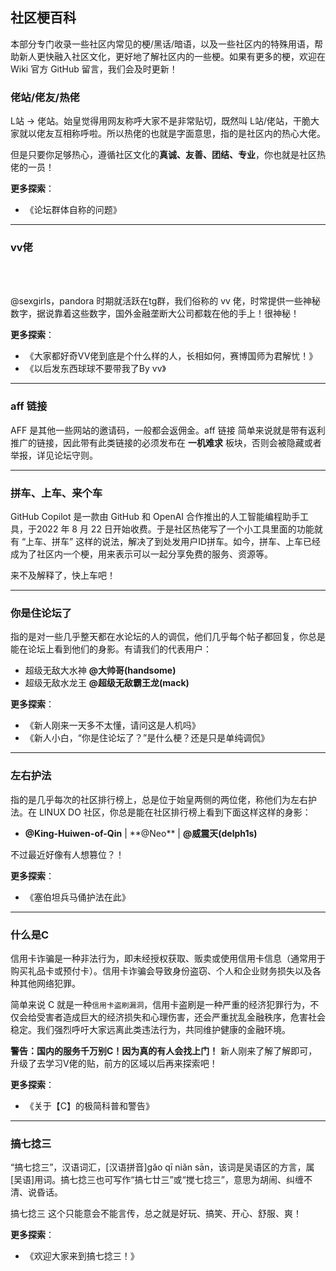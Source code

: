 
## 社区梗百科

本部分专门收录一些社区内常见的梗/黑话/暗语，以及一些社区内的特殊用语，帮助新人更快融入社区文化，更好地了解社区内的一些梗。如果有更多的梗，欢迎在 Wiki 官方 GitHub 留言，我们会及时更新！

### 佬站/佬友/热佬

<Callout type="info" emoji="">

L站 -> 佬站。始皇觉得用网友称呼大家不是非常贴切，既然叫 L站/佬站，干脆大家就以佬友互相称呼啦。所以热佬的也就是字面意思，指的是社区内的热心大佬。

但是只要你足够热心，遵循社区文化的**真诚、友善、团结、专业**，你也就是社区热佬的一员！

</Callout>

**更多探索**：
 - <Link href="https://linux.do/t/topic/5973" target="_blank" style={{ textDecoration: 'none', color: '#3A9FE8' }}>《论坛群体自称的问题》</Link>

---

### vv佬
<br></br>
<LinuxdoUserCard linuxdoUsername="vux1jpmal5t41lg"/>

<Callout type="info" emoji="">

<Link href="https://linux.do/u/vux1jpmal5t41lg/summary" target="_blank" style={{ textDecoration: 'none', color: '#3A9FE8' }}>@sexgirls</Link>，pandora 时期就活跃在tg群，我们俗称的 vv 佬，时常提供一些神秘数字，据说靠着这些数字，国外金融垄断大公司都栽在他的手上！很神秘！

</Callout>




**更多探索**：
 - <Link href="https://linux.do/t/topic/102770" target="_blank" style={{ textDecoration: 'none', color: '#3A9FE8' }}>《大家都好奇VV佬到底是个什么样的人，长相如何，赛博国师为君解忧！》</Link>
 - <Link href="https://linux.do/t/topic/154010" target="_blank" style={{ textDecoration: 'none', color: '#3A9FE8' }}>《以后发东西球球不要带我了By vv》</Link>

---

### aff 链接

<Callout type="info" emoji="">

AFF 是其他一些网站的邀请码，一般都会返佣金。aff 链接 简单来说就是带有返利推广的链接，因此带有此类链接的必须发布在 **一机难求** 板块，否则会被隐藏或者举报，详见论坛守则。

</Callout>

---

### 拼车、上车、来个车

<Callout type="info" emoji="">

GitHub Copilot 是一款由 GitHub 和 OpenAI 合作推出的人工智能编程助手工具，于2022 年 8 月 22 日开始收费。于是社区热佬写了一个小工具里面的功能就有 “上车、拼车” 这样的说法，解决了到处发用户ID拼车。如今，拼车、上车已经成为了社区内一个梗，用来表示可以一起分享免费的服务、资源等。

来不及解释了，快上车吧！

</Callout>

---

### 你是住论坛了

<Callout type="info" emoji="">

指的是对一些几乎整天都在水论坛的人的调侃，他们几乎每个帖子都回复，你总是能在论坛上看到他们的身影。有请我们的代表用户：

 - 超级无敌大水神 <Link href="https://linux.do/u/handsome/summary" target="_blank"><b>@大帅哥(handsome)</b></Link>
 - 超级无敌水龙王 <Link href="https://linux.do/u/mack" target="_blank"><b>@超级无敌霸王龙(mack)</b></Link>

</Callout>

**更多探索**：
 - <Link href="https://linux.do/t/topic/149576" target="_blank" style={{ textDecoration: 'none', color: '#3A9FE8' }}>《新人刚来一天多不太懂，请问这是人机吗》</Link>
 - <Link href="https://linux.do/t/topic/135918" target="_blank" style={{ textDecoration: 'none', color: '#3A9FE8' }}>《新人小白，“你是住论坛了？”是什么梗？还是只是单纯调侃》</Link>

---

### 左右护法

<Callout type="info" emoji="">

指的是几乎每次的社区排行榜上，总是位于始皇两侧的两位佬，称他们为左右护法。在 LINUX DO 社区，你总是能在社区排行榜上看到下面这样这样的身影：

- <Link href="https://linux.do/u/king-huiwen-of-qin/summary" target="_blank"><b>@King-Huiwen-of-Qin</b></Link> | **@Neo** | <Link href="https://linux.do/u/delph1s/summary" target="_blank"><b>@威震天(delph1s)</b></Link>

不过最近好像有人想篡位？！

</Callout>

<div className={styles.cardContainer}>

<LinuxdoUserCard linuxdoUsername="king-huiwen-of-qin"/>

 <LinuxdoUserCard linuxdoUsername="neo"/>

<LinuxdoUserCard linuxdoUsername="delph1s"/>

</div>

**更多探索**：
 - <Link href="https://linux.do/t/topic/104080" target="_blank" style={{ textDecoration: 'none', color: '#3A9FE8' }}>《塞伯坦兵马俑护法在此》</Link>

---

### 什么是C

<Callout type="info" emoji="">

信用卡诈骗是一种非法行为，即未经授权获取、贩卖或使用信用卡信息（通常用于购买礼品卡或预付卡）。信用卡诈骗会导致身份盗窃、个人和企业财务损失以及各种其他网络犯罪。

简单来说 C 就是一种`信用卡盗刷漏洞`，信用卡盗刷是一种严重的经济犯罪行为，不仅会给受害者造成巨大的经济损失和心理伤害，还会严重扰乱金融秩序，危害社会稳定。我们强烈呼吁大家远离此类违法行为，共同维护健康的金融环境。

**警告：国内的服务千万别C！因为真的有人会找上门！** 新人刚来了解了解即可，升级了去学习V佬的贴，前方的区域以后再来探索吧！

</Callout>

**更多探索**：
 - <Link href="https://linux.do/t/topic/128846" target="_blank" style={{ textDecoration: 'none', color: '#3A9FE8' }}>《关于【C】的极简科普和警告》</Link>

---

### 搞七捻三

<Callout type="info" emoji="">

“搞七捻三”，汉语词汇，[汉语拼音]gǎo qī niǎn sān，该词是吴语区的方言，属[吴语]用词。搞七捻三也可写作“搞七廿三”或“搅七捻三”，意思为胡闹、纠缠不清、说昏话。

搞七捻三 这个只能意会不能言传，总之就是好玩、搞笑、开心、舒服、爽！

</Callout>

**更多探索**：
 - <Link href="https://linux.do/t/topic/88" target="_blank" style={{ textDecoration: 'none', color: '#3A9FE8' }}>《欢迎大家来到搞七捻三！》</Link>